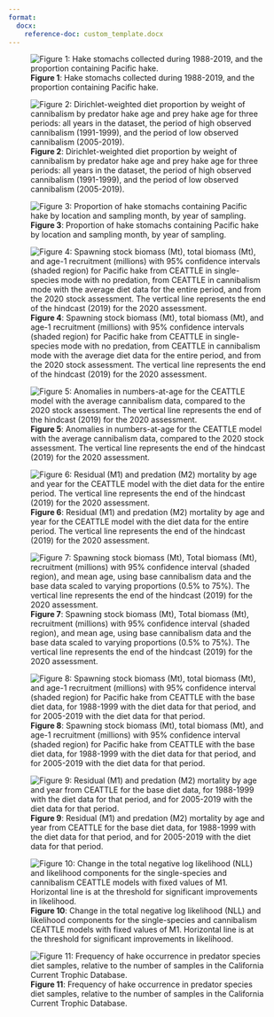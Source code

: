 ```yaml
---
format:
  docx:
    reference-doc: custom_template.docx
---
```


![**Figure 1**: Hake stomachs collected during 1988-2019, and the proportion containing Pacific hake.](./plots/diet/hake_cannibalism_rate.png)

![**Figure 2**: Dirichlet-weighted diet proportion by weight of cannibalism by predator hake age and prey hake age for three periods: all years in the dataset, the period of high observed cannibalism (1991-1999), and the period of low observed cannibalism (2005-2019).](./plots/diet/Dirichlet/Dirichlet_comp_pretty.png)

![**Figure 3**: Proportion of hake stomachs containing Pacific hake by location and sampling month, by year of sampling.](./plots/diet/locations_timing.png)

![**Figure 4**: Spawning stock biomass (Mt), total biomass (Mt), and age-1 recruitment (millions) with 95% confidence intervals (shaded region) for Pacific hake from CEATTLE in single-species mode with no predation, from CEATTLE in cannibalism mode with the average diet data for the entire period, and from the 2020 stock assessment. The vertical line represents the end of the hindcast (2019) for the 2020 assessment.](./plots/CEATTLE/cannibalism/popdyn_M1prior.png)

![**Figure 5**: Anomalies in numbers-at-age for the CEATTLE model with the average cannibalism data, compared to the 2020 stock assessment. The vertical line represents the end of the hindcast (2019) for the 2020 assessment.](./plots/CEATTLE/cannibalism/nbyage_anomaly.png)

![**Figure 6**: Residual (M1) and predation (M2) mortality by age and year for the CEATTLE model with the diet data for the entire period. The vertical line represents the end of the hindcast (2019) for the 2020 assessment.](./plots/CEATTLE/cannibalism/M.png)

![**Figure 7**: Spawning stock biomass (Mt), Total biomass (Mt), recruitment (millions) with 95% confidence interval (shaded region), and mean age, using base cannibalism data and the base data scaled to varying proportions (0.5% to 75%). The vertical line represents the end of the hindcast (2019) for the 2020 assessment.](./plots/CEATTLE/cannibalism/Testing/sensitivity_meanage_popdy.png)

![**Figure 8**: Spawning stock biomass (Mt), total biomass (Mt), and age-1 recruitment (millions) with 95% confidence interval (shaded region) for Pacific hake from CEATTLE with the base diet data, for 1988-1999 with the diet data for that period, and for 2005-2019 with the diet data for that period.](./plots/CEATTLE/cannibalism/Testing/timevarying_popdy.png)

![**Figure 9**: Residual (M1) and predation (M2) mortality by age and year from CEATTLE for the base diet data, for 1988-1999 with the diet data for that period, and for 2005-2019 with the diet data for that period.](./plots/CEATTLE/cannibalism/Testing/timevarying_M.png)

![**Figure 10**: Change in the total negative log likelihood (NLL) and likelihood components for the single-species and cannibalism CEATTLE models with fixed values of M1. Horizontal line is at the threshold for significant improvements in likelihood.](./plots/CEATTLE/cannibalism/Testing/M1/M1_comp_profile.png)

![**Figure 11**: Frequency of hake occurrence in predator species diet samples, relative to the number of samples in the California Current Trophic Database.](./plots/diet/hake_predators.png)
